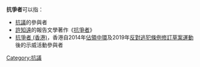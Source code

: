 '''抗爭者'''可以指：

* [[抗議|抗議]]的參與者
* [[許知遠|許知遠]]的報告文學著作《[[抗爭者_(報告文學)|抗爭者]]》
* [[抗爭者_(香港)|抗爭者 (香港)]]，香港自2014年[[佔領中環|佔領中環]]及2019年[[反對逃犯條例修訂草案運動|反對逃犯條例修訂草案運動]]後的示威活動參與者

{{disambig|cat=三字消歧义}}

[[Category:抗議|Category:抗議]]